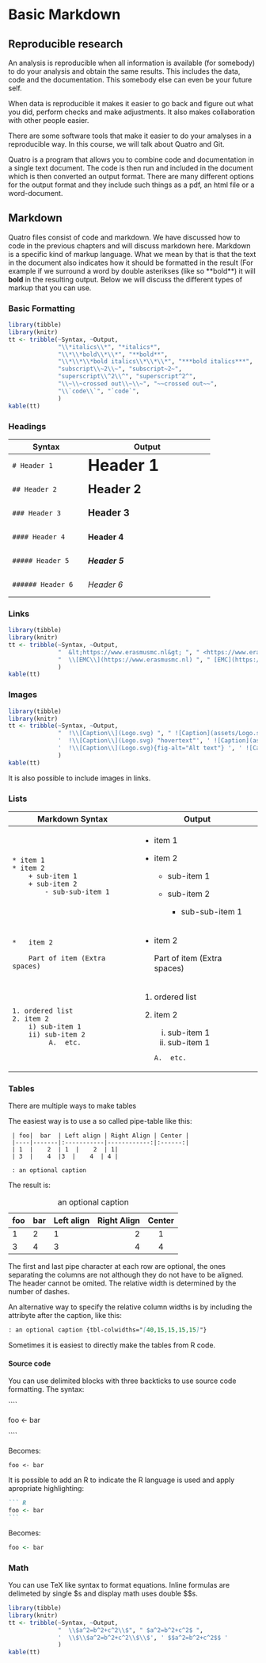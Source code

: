 # Basic Markdown

## Reproducible research

An analysis is reproducible when all information is available (for somebody)
to do your analysis and obtain the same results. This includes the data, code and the documentation. This somebody else can even be your future self.

When data is reproducible it makes it easier to go back and figure out what you did, perform checks and make adjustments. It also makes collaboration with other people easier. 

There are some software tools that make it easier to do your amalyses in a reproducible way. In this course, we will talk about Quatro and Git. 

Quatro is a program that allows you to combine code and documentation in a single text document. The code is then run and included in the document which is then  converted an output format. There are many different options for the output format and they include such things as a pdf, an html file or a word-document.

## Markdown

Quatro files consist of code and markdown. We have discussed how to code in the previous chapters and will discuss markdown here. Markdown is a specific kind of markup language. What we mean by that is that the text in the document also indicates how it should be formatted in the result (For example if we surround a word by double asterikses (like so \*\*bold\*\*) it will **bold** in the resulting output. Below we will discuss the different types of markup that you can use.

### Basic Formatting

```r
library(tibble)
library(knitr)
tt <- tribble(~Syntax, ~Output,
              "\\*italics\\*", "*italics*",
              "\\*\\*bold\\*\\*", "**bold**",
              "\\*\\*\\*bold italics\\*\\*\\*", "***bold italics***",
              "subscript\\~2\\~", "subscript~2~",
              "superscript\\^2\\^", "superscript^2^",
              "\\~\\~crossed out\\~\\~", "~~crossed out~~",
              "\\`code\\`", "`code`",
              )
kable(tt)

```

### Headings

+---------------------+-----------------------------------+
| Syntax              | Output                            |
+=====================+===================================+
|     # Header 1      | # Header 1 {.heading-output}      |
+---------------------+-----------------------------------+
|     ## Header 2     | ## Header 2 {.heading-output}     |
+---------------------+-----------------------------------+
|     ### Header 3    | ### Header 3 {.heading-output}    |
+---------------------+-----------------------------------+
|     #### Header 4   | #### Header 4 {.heading-output}   |
+---------------------+-----------------------------------+
|     ##### Header 5  | ##### Header 5 {.heading-output}  |
+---------------------+-----------------------------------+
|     ###### Header 6 | ###### Header 6 {.heading-output} |
+---------------------+-----------------------------------+

```{=html}
<style type="text/css">
.heading-output {
  border-bottom: none;
  margin-top: 0;
  margin-bottom: 0;
}
</style>
```

### Links

```r
library(tibble)
library(knitr)
tt <- tribble(~Syntax, ~Output,
              "  &lt;https://www.erasmusmc.nl&gt; ", " <https://www.erasmusmc.nl>",
              "  \\[EMC\\](https://www.erasmusmc.nl) ", " [EMC](https://www.erasmusmc.nl)"
              )
kable(tt)

```

### Images

```r
library(tibble)
library(knitr)
tt <- tribble(~Syntax, ~Output,
              "  !\\[Caption\\](Logo.svg) ", " ![Caption](assets/Logo.svg) ",
              '  !\\[Caption\\](Logo.svg) "hovertext"', ' ![Caption](assets/Logo.svg "hovertext") ',
              '  !\\[Caption\\](Logo.svg){fig-alt="Alt text"} ', ' ![Caption](assets/Logo.svg){fig-alt="Alt text"} '
              )
kable(tt)

```

It is also possible to include images in links.

### Lists


+----------------------------------------+-------------------------------------+
| Markdown Syntax                        | Output                              |
+========================================+=====================================+
|     * item 1                           | -   item 1                          |
|     * item 2                           | -   item 2                          |
|         + sub-item 1                   |                                     |
|         + sub-item 2                   |     -   sub-item 1                  |
|             - sub-sub-item 1           |                                     |
|                                        |     -   sub-item 2                  |
|                                        |                                     |
|                                        |         -   sub-sub-item 1          |
+----------------------------------------+-------------------------------------+
|     *   item 2                         | -   item 2                          |
|                                        |                                     |
|         Part of item (Extra spaces)    |     Part of item (Extra spaces)     |
+----------------------------------------+-------------------------------------+
|     1. ordered list                    | 1.  ordered list                    |
|     2. item 2                          |                                     |
|         i) sub-item 1                  | 2.  item 2                          |
|         ii) sub-item 2                 |                                     |
|              A.  etc.                  |     i)  sub-item 1                  |
|                                        |     ii)  sub-item 1                 |
|                                        |                                     |
|                                        |         A.  etc.                    |
+----------------------------------------+-------------------------------------+


### Tables

There are multiple ways to make tables

The easiest way is to use a so called pipe-table like this:

     | foo|  bar  | Left align | Right Align | Center |
     |----|-------|:-----------|------------:|:------:|
     | 1  |    2  | 1  |    2  | 1|  
     | 3  |    4  |3  |    4  | 4 |
     
     : an optional caption

The result is:


| foo|  bar  | Left align | Right Align | Center |
|-----|-------|:-----------|------------:|:------:|
| 1  |    2  | 1  |    2  | 1|  
| 3  |    4  |3  |    4  | 4 |

: an optional caption

The first and last pipe character at each row are optional, the ones separating the columns are not although they do not have to be aligned. The header cannot be omited. The relative width is determined by the number of dashes.

An alternative way to specify the relative column widths is by including the attribyte after the caption, like this:
```` markdown
: an optional caption {tbl-colwidths="[40,15,15,15,15]"} 
````


Sometimes it is easiest to directly make the tables from R code.

#### Source code

You can use delimited blocks with three backticks to use source code formatting. The syntax:


\`\`\`\`

foo <- bar

\`\`\`\`


Becomes:


````
foo <- bar
````


It is possible to add an R to indicate the R language is used and apply apropriate highlighting:

```` markdown
``` R
foo <- bar
```
````


Becomes:


``` R
foo <- bar
```

### Math

You can use TeX like syntax to format equations. Inline formulas are delimeted by single \$s and display math uses double \$\$s.


```r
library(tibble)
library(knitr)
tt <- tribble(~Syntax, ~Output,
              "  \\$a^2=b^2+c^2\\$", " $a^2=b^2+c^2$ ",
              '  \\$\\$a^2=b^2+c^2\\$\\$', ' $$a^2=b^2+c^2$$ '
              )
kable(tt)

```

